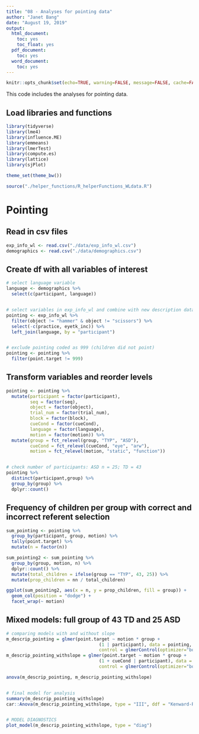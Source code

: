 ```yaml
---
title: "08 - Analyses for pointing data"
author: "Janet Bang"
date: "August 19, 2019"
output:
  html_document:
    toc: yes
    toc_float: yes
  pdf_document:
    toc: yes
  word_document:
    toc: yes
---
```


```r
knitr::opts_chunk$set(echo=TRUE, warning=FALSE, message=FALSE, cache=FALSE)
```


This code includes the analyses for pointing data.


## Load libraries and functions
```r
library(tidyverse)
library(lme4)
library(influence.ME)
library(emmeans)
library(lmerTest)
library(compute.es)
library(lattice)
library(sjPlot)

theme_set(theme_bw())

source("./helper_functions/R_helperFunctions_WLdata.R")
```


# Pointing 
## Read in csv files
```r
exp_info_wl <- read.csv("./data/exp_info_wl.csv")
demographics <- read.csv("./data/demographics.csv")
```



## Create df with all variables of interest
```r
# select language variable
language <- demographics %>% 
  select(c(participant, language))


# select variables in exp_info_wl and combine with new description data
pointing <- exp_info_wl %>%
  filter(object != "hammer" & object != "scissors") %>% 
  select(-c(practice, eyetk_inc)) %>% 
  left_join(language, by = "participant")


# exclude pointing coded as 999 (children did not point)
pointing <- pointing %>% 
  filter(point.target != 999)
```


## Transform variables and reorder levels
```r
pointing <- pointing %>% 
  mutate(participant = factor(participant), 
         seq = factor(seq), 
         object = factor(object),
         trial_num = factor(trial_num), 
         block = factor(block), 
         cueCond = factor(cueCond), 
         language = factor(language),
         motion = factor(motion)) %>% 
  mutate(group = fct_relevel(group, "TYP", "ASD"), 
         cueCond = fct_relevel(cueCond, "eye", "arw"), 
         motion = fct_relevel(motion, "static", "function"))


# check number of participants: ASD n = 25; TD = 43
pointing %>% 
  distinct(participant,group) %>% 
  group_by(group) %>% 
  dplyr::count()
```


## Frequency of children per group with correct and incorrect referent selection
```r
sum_pointing <- pointing %>% 
  group_by(participant, group, motion) %>% 
  tally(point.target) %>% 
  mutate(n = factor(n))

sum_pointing2 <- sum_pointing %>% 
  group_by(group, motion, n) %>% 
  dplyr::count() %>% 
  mutate(total_children = ifelse(group == "TYP", 43, 25)) %>% 
  mutate(prop_children = nn / total_children)

ggplot(sum_pointing2, aes(x = n, y = prop_children, fill = group)) + 
  geom_col(position = "dodge") + 
  facet_wrap(~ motion)
```

## Mixed models: full group of 43 TD and 25 ASD
```r
# comparing models with and without slope
m_descrip_pointing = glmer(point.target ~ motion * group + 
                                   (1 | participant), data = pointing, family = binomial,
                                   control = glmerControl(optimizer="bobyqa")) 
m_descrip_pointing_withslope = glmer(point.target ~ motion * group + 
                                   (1 + cueCond | participant), data = pointing, family = binomial,
                                   control = glmerControl(optimizer="bobyqa")) 

anova(m_descrip_pointing, m_descrip_pointing_withslope)


# final model for analysis
summary(m_descrip_pointing_withslope)
car::Anova(m_descrip_pointing_withslope, type = "III", ddf = "Kenward-Roger")


# MODEL DIAGNOSTICS
plot_model(m_descrip_pointing_withslope, type = "diag")
```